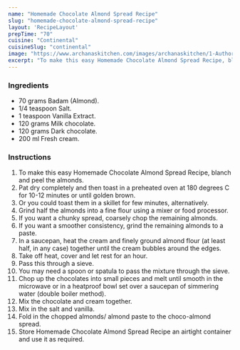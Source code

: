 ---
name: "Homemade Chocolate Almond Spread Recipe"
slug: "homemade-chocolate-almond-spread-recipe"
layout: 'RecipeLayout'
prepTime: "70"
cuisine: "Continental"
cuisineSlug: "continental"
image: "https://www.archanaskitchen.com/images/archanaskitchen/1-Author/akshatha/Homemade_chocolate_almond_spread_Almondella.jpg"
excerpt: "To make this easy Homemade Chocolate Almond Spread Recipe, blanch and peel the almonds"
---

### Ingredients

- 70 grams Badam (Almond).
- 1/4 teaspoon Salt.
- 1 teaspoon Vanilla Extract.
- 120 grams Milk chocolate.
- 120 grams Dark chocolate.
- 200 ml Fresh cream.

### Instructions

1. To make this easy Homemade Chocolate Almond Spread Recipe, blanch and peel the almonds.
1. Pat dry completely and then toast in a preheated oven at 180 degrees C for 10-12 minutes or until golden brown.
1. Or you could toast them in a skillet for few minutes, alternatively.
1. Grind half the almonds into a fine flour using a mixer or food processor.
1. If you want a chunky spread, coarsely chop the remaining almonds.
1. If you want a smoother consistency, grind the remaining almonds to a paste.
1. In a saucepan, heat the cream and finely ground almond flour (at least half, in any case) together until the cream bubbles around the edges.
1. Take off heat, cover and let rest for an hour.
1. Pass this through a sieve.
1. You may need a spoon or spatula to pass the mixture through the sieve.
1. Chop up the chocolates into small pieces and melt until smooth in the microwave or in a heatproof bowl set over a saucepan of simmering water (double boiler method).
1. Mix the chocolate and cream together.
1. Mix in the salt and vanilla.
1. Fold in the chopped almonds/ almond paste to the choco-almond spread.
1. Store Homemade Chocolate Almond Spread Recipe an airtight container and use it as required.
